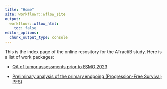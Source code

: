 ```yaml
---
title: "Home"
site: workflowr::wflow_site
output:
  workflowr::wflow_html:
    toc: false
editor_options:
  chunk_output_type: console
---
```


This is the index page of the online repository for the ATractiB study. Here is a list of work packages:

* [QA of tumor assessments prior to ESMO 2023](WP1_QA_tumor-assessments_2023-04-18.html)

* [Preliminary analysis of the primary endpoing (Progression-Free Survival; PFS)](WP2_primary-endpoint_2023-03-29.html)
